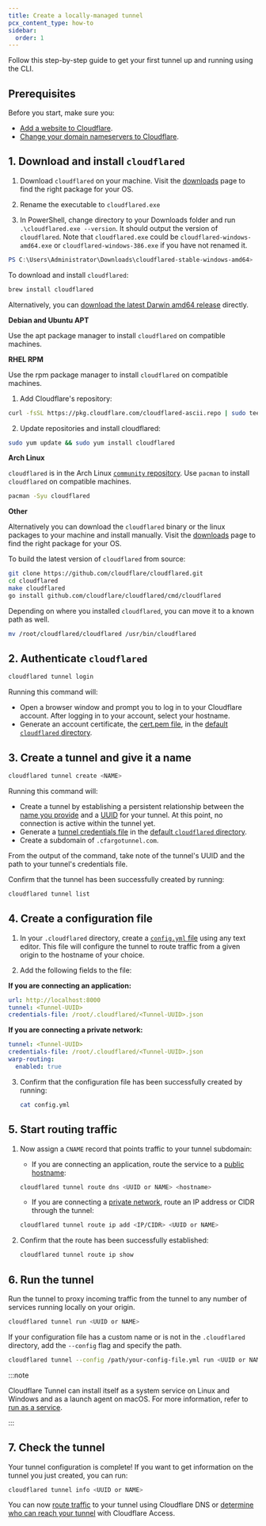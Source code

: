 ```yaml
---
title: Create a locally-managed tunnel
pcx_content_type: how-to
sidebar:
  order: 1
---
```



Follow this step-by-step guide to get your first tunnel up and running using the CLI.

## Prerequisites

Before you start, make sure you:

- [Add a website to Cloudflare](/fundamentals/manage-domains/add-site/).
- [Change your domain nameservers to Cloudflare](/dns/zone-setups/full-setup/setup/).

## 1. Download and install `cloudflared`

<Tabs> <TabItem label="Windows">

1. Download `cloudflared` on your machine. Visit the [downloads](/cloudflare-one/connections/connect-networks/downloads/) page to find the right package for your OS.

2. Rename the executable to `cloudflared.exe`

3. In PowerShell, change directory to your Downloads folder and run `.\cloudflared.exe --version`. It should output the version of `cloudflared`. Note that `cloudflared.exe` could be `cloudflared-windows-amd64.exe` or `cloudflared-windows-386.exe` if you have not renamed it.

```powershell
PS C:\Users\Administrator\Downloads\cloudflared-stable-windows-amd64> .\cloudflared.exe --version
```

</TabItem> <TabItem label="macOS">

To download and install `cloudflared`:

```sh
brew install cloudflared
```

Alternatively, you can [download the latest Darwin amd64 release](/cloudflare-one/connections/connect-networks/downloads/) directly.

</TabItem> <TabItem label="Linux">

**Debian and Ubuntu APT**

Use the apt package manager to install `cloudflared` on compatible machines.

<Render file="tunnel/cloudflared-debian-install" />

**RHEL RPM**

Use the rpm package manager to install `cloudflared` on compatible machines.

1. Add Cloudflare's repository:

```sh
curl -fsSL https://pkg.cloudflare.com/cloudflared-ascii.repo | sudo tee /etc/yum.repos.d/cloudflared.repo
```

2. Update repositories and install cloudflared:

```sh
sudo yum update && sudo yum install cloudflared
```

**Arch Linux**

`cloudflared` is in the Arch Linux [`community` repository](https://wiki.archlinux.org/title/official_repositories#community).
Use `pacman` to install `cloudflared` on compatible machines.

```sh
pacman -Syu cloudflared
```

**Other**

Alternatively you can download the `cloudflared` binary or the linux packages to your machine and install manually. Visit the [downloads](/cloudflare-one/connections/connect-networks/downloads/) page to find the right package for your OS.

</TabItem> <TabItem label="build from source">

To build the latest version of `cloudflared` from source:

```sh
git clone https://github.com/cloudflare/cloudflared.git
cd cloudflared
make cloudflared
go install github.com/cloudflare/cloudflared/cmd/cloudflared
```

Depending on where you installed `cloudflared`, you can move it to a known path as well.

```sh
mv /root/cloudflared/cloudflared /usr/bin/cloudflared
```

</TabItem> </Tabs>

## 2. Authenticate `cloudflared`

```sh
cloudflared tunnel login
```

Running this command will:

- Open a browser window and prompt you to log in to your Cloudflare account. After logging in to your account, select your hostname.
- Generate an account certificate, the [cert.pem file](/cloudflare-one/connections/connect-networks/do-more-with-tunnels/local-management/local-tunnel-terms/#certpem), in the [default `cloudflared` directory](/cloudflare-one/connections/connect-networks/do-more-with-tunnels/local-management/local-tunnel-terms/#default-cloudflared-directory).

## 3. Create a tunnel and give it a name

```sh
cloudflared tunnel create <NAME>
```

Running this command will:

- Create a tunnel by establishing a persistent relationship between the [name you provide](/cloudflare-one/connections/connect-networks/get-started/tunnel-useful-terms/#tunnel-name) and a [UUID](/cloudflare-one/connections/connect-networks/get-started/tunnel-useful-terms/#tunnel-uuid) for your tunnel. At this point, no connection is active within the tunnel yet.
- Generate a [tunnel credentials file](/cloudflare-one/connections/connect-networks/do-more-with-tunnels/local-management/local-tunnel-terms/#credentials-file) in the [default `cloudflared` directory](/cloudflare-one/connections/connect-networks/do-more-with-tunnels/local-management/local-tunnel-terms/#certpem).
- Create a subdomain of `.cfargotunnel.com`.

From the output of the command, take note of the tunnel's UUID and the path to your tunnel's credentials file.

Confirm that the tunnel has been successfully created by running:

```sh
cloudflared tunnel list
```

## 4. Create a configuration file

1. In your `.cloudflared` directory, create a [`config.yml` file](/cloudflare-one/connections/connect-networks/do-more-with-tunnels/local-management/configuration-file/) using any text editor. This file will configure the tunnel to route traffic from a given origin to the hostname of your choice.

2. Add the following fields to the file:

**If you are connecting an application:**

```yml
url: http://localhost:8000
tunnel: <Tunnel-UUID>
credentials-file: /root/.cloudflared/<Tunnel-UUID>.json
```

**If you are connecting a private network:**

```yml
tunnel: <Tunnel-UUID>
credentials-file: /root/.cloudflared/<Tunnel-UUID>.json
warp-routing:
  enabled: true
```

3. Confirm that the configuration file has been successfully created by running:

   ```sh
   cat config.yml
   ```

## 5. Start routing traffic

1. Now assign a `CNAME` record that points traffic to your tunnel subdomain:

   - If you are connecting an application, route the service to a [public hostname](/cloudflare-one/connections/connect-networks/routing-to-tunnel/):

   ```sh
   cloudflared tunnel route dns <UUID or NAME> <hostname>
   ```

   - If you are connecting a [private network](/cloudflare-one/connections/connect-networks/private-net/), route an IP address or CIDR through the tunnel:

   ```sh
   cloudflared tunnel route ip add <IP/CIDR> <UUID or NAME>
   ```

2. Confirm that the route has been successfully established:

   ```sh
   cloudflared tunnel route ip show
   ```

## 6. Run the tunnel

Run the tunnel to proxy incoming traffic from the tunnel to any number of services running locally on your origin.

```sh
cloudflared tunnel run <UUID or NAME>
```

If your configuration file has a custom name or is not in the `.cloudflared` directory, add the `--config` flag and specify the path.

```sh
cloudflared tunnel --config /path/your-config-file.yml run <UUID or NAME>
```

:::note

Cloudflare Tunnel can install itself as a system service on Linux and Windows and as a launch agent on macOS. For more information, refer to [run as a service](/cloudflare-one/connections/connect-networks/do-more-with-tunnels/local-management/as-a-service/).

:::

## 7. Check the tunnel

Your tunnel configuration is complete! If you want to get information on the tunnel you just created, you can run:

```sh
cloudflared tunnel info <UUID or NAME>
```

You can now [route traffic](/cloudflare-one/connections/connect-networks/routing-to-tunnel/) to your tunnel using Cloudflare DNS or [determine who can reach your tunnel](/cloudflare-one/policies/access/) with Cloudflare Access.

<Render file="access/secure-tunnel-with-access" />
